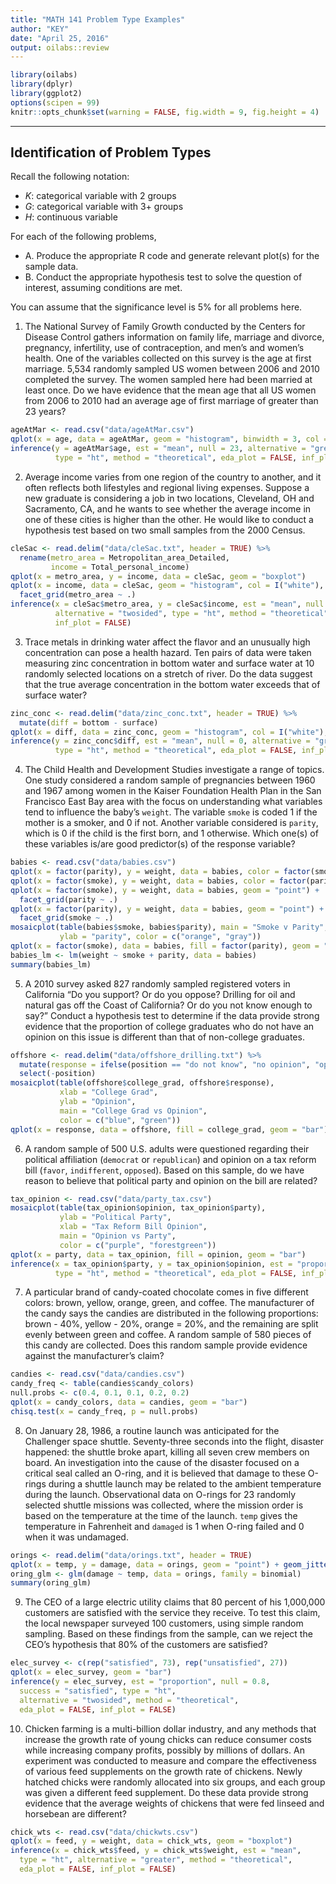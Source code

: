 ```yaml
---
title: "MATH 141 Problem Type Examples"
author: "KEY"
date: "April 25, 2016"
output: oilabs::review
---
```


```r
library(oilabs)
library(dplyr)
library(ggplot2)
options(scipen = 99)
knitr::opts_chunk$set(warning = FALSE, fig.width = 9, fig.height = 4)
```


* * *

## Identification of Problem Types

Recall the following notation:

  - $K$: categorical variable with 2 groups
  - $G$: categorical variable with 3+ groups
  - $H$: continuous variable

For each of the following problems, 

  - A. Produce the appropriate R code and generate relevant plot(s) for the sample data.
  - B. Conduct the appropriate hypothesis test to solve the question of interest, assuming conditions are met.

You can assume that the significance level is 5% for all problems here.


1. The National Survey of Family Growth conducted by the
Centers for Disease Control gathers information on family life, marriage and divorce, pregnancy,
infertility, use of contraception, and men's and women's health. One of the variables collected on
this survey is the age at first marriage. 5,534 randomly sampled US women between 2006 and 2010 completed the survey. The women sampled here had been married at least once.  Do we have evidence that the mean age that all US women from 2006 to 2010 had an average age of first marriage of greater than 23 years?

```r
ageAtMar <- read.csv("data/ageAtMar.csv")
qplot(x = age, data = ageAtMar, geom = "histogram", binwidth = 3, col = I("white"))
inference(y = ageAtMar$age, est = "mean", null = 23, alternative = "greater",
          type = "ht", method = "theoretical", eda_plot = FALSE, inf_plot = FALSE)
```

2. Average income varies from one region of the country to
another, and it often reflects both lifestyles and regional living expenses. Suppose a new graduate
is considering a job in two locations, Cleveland, OH and Sacramento, CA, and he wants to see
whether the average income in one of these cities is higher than the other. He would like to conduct
a hypothesis test based on two small samples from the 2000 Census.

```r
cleSac <- read.delim("data/cleSac.txt", header = TRUE) %>%
  rename(metro_area = Metropolitan_area_Detailed,
         income = Total_personal_income)
qplot(x = metro_area, y = income, data = cleSac, geom = "boxplot")
qplot(x = income, data = cleSac, geom = "histogram", col = I("white"), binwidth = 20000) +
  facet_grid(metro_area ~ .)
inference(x = cleSac$metro_area, y = cleSac$income, est = "mean", null = 0,
          alternative = "twosided", type = "ht", method = "theoretical", eda_plot = FALSE,
          inf_plot = FALSE)
```

3. Trace metals in drinking water affect the flavor and an unusually high concentration can pose a health hazard. Ten pairs of data were taken measuring zinc concentration in bottom water and surface water at 10 randomly selected locations on a stretch of river. Do the data suggest that the true average concentration in the bottom water exceeds that of surface water?

```r
zinc_conc <- read.delim("data/zinc_conc.txt", header = TRUE) %>%
  mutate(diff = bottom - surface)
qplot(x = diff, data = zinc_conc, geom = "histogram", col = I("white"), binwidth = 0.05)
inference(y = zinc_conc$diff, est = "mean", null = 0, alternative = "greater", 
          type = "ht", method = "theoretical", eda_plot = FALSE, inf_plot = FALSE)
```

4. The Child Health and Development Studies investigate a range of
topics. One study considered a random sample of pregnancies between 1960 and 1967 among women in the Kaiser
Foundation Health Plan in the San Francisco East Bay area with the focus on understanding what variables tend to influence the baby's `weight`.  The variable `smoke` is coded 1 if the mother is a
smoker, and 0 if not.  Another variable considered is `parity`, which is 0 if the child is the first born, and 1 otherwise.  Which one(s) of these variables is/are good predictor(s) of the response variable?

```r
babies <- read.csv("data/babies.csv")
qplot(x = factor(parity), y = weight, data = babies, color = factor(smoke), geom = "point")
qplot(x = factor(smoke), y = weight, data = babies, color = factor(parity), geom = "point")
qplot(x = factor(smoke), y = weight, data = babies, geom = "point") +
  facet_grid(parity ~ .)
qplot(x = factor(parity), y = weight, data = babies, geom = "point") +
  facet_grid(smoke ~ .)
mosaicplot(table(babies$smoke, babies$parity), main = "Smoke v Parity", xlab = "smoke", 
           ylab = "parity", color = c("orange", "gray"))
qplot(x = factor(smoke), data = babies, fill = factor(parity), geom = "bar")
babies_lm <- lm(weight ~ smoke + parity, data = babies)
summary(babies_lm)
```

5. A 2010 survey asked 827 randomly sampled registered voters
in California "Do you support? Or do you oppose? Drilling for oil and natural gas off the Coast of
California? Or do you not know enough to say?" Conduct a hypothesis test to determine if the data
provide strong evidence that the proportion of college
graduates who do not have an opinion on this issue is
different than that of non-college graduates.

```r
offshore <- read.delim("data/offshore_drilling.txt") %>%
  mutate(response = ifelse(position == "do not know", "no opinion", "opinion")) %>%
  select(-position)
mosaicplot(table(offshore$college_grad, offshore$response),
           xlab = "College Grad", 
           ylab = "Opinion",
           main = "College Grad vs Opinion",
           color = c("blue", "green"))
qplot(x = response, data = offshore, fill = college_grad, geom = "bar")
```

6. A random sample of 500 U.S. adults were questioned regarding their political affiliation (`democrat` or `republican`) and opinion on a tax reform bill (`favor`, `indifferent`, `opposed`). Based on this sample, do we have reason to believe that political party and opinion on the bill are related?

```r
tax_opinion <- read.csv("data/party_tax.csv")
mosaicplot(table(tax_opinion$opinion, tax_opinion$party),
           ylab = "Political Party", 
           xlab = "Tax Reform Bill Opinion",
           main = "Opinion vs Party",
           color = c("purple", "forestgreen"))
qplot(x = party, data = tax_opinion, fill = opinion, geom = "bar")
inference(x = tax_opinion$party, y = tax_opinion$opinion, est = "proportion", alternative = "greater", 
          type = "ht", method = "theoretical", eda_plot = FALSE, inf_plot = FALSE)
```

7. A particular brand of candy-coated chocolate comes in five different colors: brown, yellow, orange, green, and coffee.  The manufacturer of the candy says the candies are distributed in the following proportions:  brown - 40%, yellow - 20%, orange = 20%, and the remaining are split evenly between green and coffee.  A random sample of 580 pieces of this candy are collected.  Does this random sample provide evidence against the manufacturer's claim?

```r
candies <- read.csv("data/candies.csv")
candy_freq <- table(candies$candy_colors)
null.probs <- c(0.4, 0.1, 0.1, 0.2, 0.2)
qplot(x = candy_colors, data = candies, geom = "bar")
chisq.test(x = candy_freq, p = null.probs)
```

8. On January 28, 1986, a routine launch was anticipated for
the Challenger space shuttle. Seventy-three seconds into the 
flight, disaster happened: the shuttle
broke apart, killing all seven crew members on board. An investigation into the cause of the
disaster focused on a critical seal called an O-ring, and it is believed that damage to these O-rings
during a shuttle launch may be related to the ambient temperature during the launch. Observational data on O-rings for 23 randomly selected shuttle missions was collected, where the mission order
is based on the temperature at the time of the launch. `temp` gives the temperature in Fahrenheit and `damaged` is 1 when O-ring failed and 0 when it was undamaged.

```r
orings <- read.delim("data/orings.txt", header = TRUE)
qplot(x = temp, y = damage, data = orings, geom = "point") + geom_jitter(height = 0.1)
oring_glm <- glm(damage ~ temp, data = orings, family = binomial)
summary(oring_glm)
```

9. The CEO of a large electric utility claims that 80 percent of his 1,000,000 customers are satisfied with the service they receive. To test this claim, the local newspaper surveyed 100 customers, using simple random sampling. Based on these findings from the sample, can we reject the CEO's hypothesis that 80% of the customers are satisfied?

```r
elec_survey <- c(rep("satisfied", 73), rep("unsatisfied", 27))
qplot(x = elec_survey, geom = "bar")
inference(y = elec_survey, est = "proportion", null = 0.8, 
  success = "satisfied", type = "ht",
  alternative = "twosided", method = "theoretical",
  eda_plot = FALSE, inf_plot = FALSE)
```

10. Chicken farming is a multi-billion dollar industry,
and any methods that increase the growth rate of young chicks can reduce consumer costs while
increasing company profits, possibly by millions of dollars. An experiment was conducted to
measure and compare the effectiveness of various feed supplements on the growth rate of chickens.
Newly hatched chicks were randomly allocated into six groups, and each group was given a different
feed supplement. Do these data provide strong evidence that the average weights of chickens that were fed
linseed and horsebean are different?

```r
chick_wts <- read.csv("data/chickwts.csv")
qplot(x = feed, y = weight, data = chick_wts, geom = "boxplot")
inference(x = chick_wts$feed, y = chick_wts$weight, est = "mean",
  type = "ht", alternative = "greater", method = "theoretical",
  eda_plot = FALSE, inf_plot = FALSE)
```
